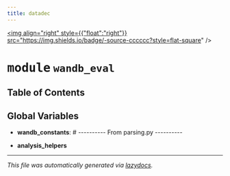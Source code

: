 ```yaml
---
title: datadec
---
```


<a href="https://github.com/drothermel/%24%7BREPO%7D/blob/main/src/datadec/wandb_eval.py"><img align="right" style={{"float":"right"}} src="https://img.shields.io/badge/-source-cccccc?style=flat-square" /></a>

# <kbd>module</kbd> `wandb_eval`



## Table of Contents



**Global Variables**
---------------
- **wandb_constants**: # ---------- From parsing.py ----------

- **analysis_helpers**




---

_This file was automatically generated via [lazydocs](https://github.com/ml-tooling/lazydocs)._
